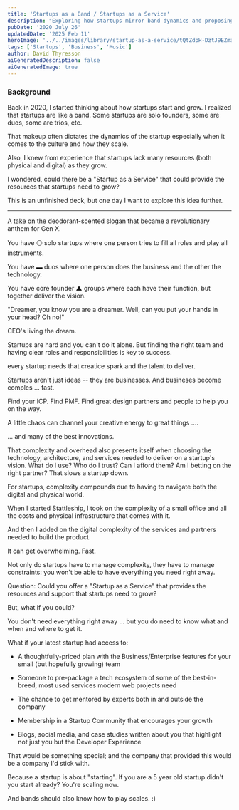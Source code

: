 ```yaml
---
title: 'Startups as a Band / Startups as a Service'
description: "Exploring how startups mirror band dynamics and proposing a 'Startup as a Service' model to provide essential resources for growth."
pubDate: '2020 July 26'
updatedDate: '2025 Feb 11'
heroImage: '../../images/library/startup-as-a-service/tQtZdpH-DztJ9EZma3Qbq.png'
tags: ['Startups', 'Business', 'Music']
author: David Thyresson
aiGeneratedDescription: false
aiGeneratedImage: true
---
```



### Background

Back in 2020, I started thinking about how startups start and grow. I realized that startups are like a band. Some startups are solo founders, some are duos, some are trios, etc.

That makeup often dictates the dynamics of the startup especially when it comes to the culture and how they scale.

Also, I knew from experience that startups lack many resources (both physical and digital) as they grow.

I wondered, could there be a "Startup as a Service" that could provide the resources that startups need to grow?

This is an unfinished deck, but one day I want to explore this idea further.

---

<MarkdownPostImage
  path="startup-as-a-service/startup-as-a-service.001.jpeg"
  alt="Startups as a Service Band"
  class="shadow-lg"
/>

A take on the deodorant-scented slogan that became a revolutionary anthem for Gen X.

<MarkdownPostImage
  path="startup-as-a-service/startup-as-a-service.002.jpeg"
  alt="Startups as a Service Band"
  class="shadow-lg"
/>

You have ⚪ solo startups where one person tries to fill all roles and play all instruments.

You have ▬ duos where one person does the business and the other the technology.

You have core founder ▲ groups where each have their function, but together deliver the vision.

<MarkdownPostImage
  path="startup-as-a-service/startup-as-a-service.003.jpeg"
  alt="Startups as a Service Band"
  class="shadow-lg"
/>

"Dreamer, you know you are a dreamer.
Well, can you put your hands in your head? Oh no!"

<MarkdownPostImage
  path="startup-as-a-service/startup-as-a-service.004.jpeg"
  alt="Startups as a Service Band"
  class="shadow-lg"
/>

CEO's living the dream.

<MarkdownPostImage
  path="startup-as-a-service/startup-as-a-service.005.jpeg"
  alt="Startups as a Service Band"
  class="shadow-lg"
/>

Startups are hard and you can't do it alone. But finding the right team and having clear roles and responsibilities is key to success.

<MarkdownPostImage
  path="startup-as-a-service/startup-as-a-service.006.jpeg"
  alt="Startups as a Service Band"
  class="shadow-lg"
/>

every startup needs that creatice spark and the talent to deliver.

<MarkdownPostImage
  path="startup-as-a-service/startup-as-a-service.007.jpeg"
  alt="Startups as a Service Band"
  class="shadow-lg"
/>

Startups aren't just ideas -- they are businesses. And busineses become comples ... fast.

Find your ICP. Find PMF. Find great design partners and people to help you on the way.

<MarkdownPostImage
  path="startup-as-a-service/startup-as-a-service.008.jpeg"
  alt="Startups as a Service Band"
  class="shadow-lg"
/>

A little chaos can channel your creative energy to great things ....

<MarkdownPostImage
  path="startup-as-a-service/startup-as-a-service.009.jpeg"
  alt="Startups as a Service Band"
  class="shadow-lg"
/>

... and many of the best innovations.

<MarkdownPostImage
  path="startup-as-a-service/startup-as-a-service.010.jpeg"
  alt="Startups as a Service Band"
  class="shadow-lg"
/>

That complexity and overhead also presents itself when choosing the technology, architecture, and services needed to deliver on a startup's vision. What do I use? Who do I trust? Can I afford them? Am I betting on the right partner? That slows a startup down.

<MarkdownPostImage
  path="startup-as-a-service/startup-as-a-service.011.jpeg"
  alt="Startups as a Service Band"
  class="shadow-lg"
/>

For startups, complexity compounds due to having to navigate both the digital and physical world.

<MarkdownPostImage
  path="startup-as-a-service/startup-as-a-service.012.jpeg"
  alt="Startups as a Service Band"
  class="shadow-lg"
/>

When I started Stattleship, I took on the complexity of a small office and all the costs and physical infrastructure that comes with it.

<MarkdownPostImage
  path="startup-as-a-service/startup-as-a-service.013.jpeg"
  alt="Startups as a Service Band"
  class="shadow-lg"
/>

And then I added on the digital complexity of the services and partners needed to build the product.

<MarkdownPostImage
  path="startup-as-a-service/startup-as-a-service.014.jpeg"
  alt="Startups as a Service Band"
  class="shadow-lg"
/>

It can get overwhelming. Fast.

Not only do startups have to manage complexity, they have to manage constraints: you won't be able to have everything you need right away.

<MarkdownPostImage
  path="startup-as-a-service/startup-as-a-service.019.jpeg"
  alt="Startups as a Service Band"
  class="shadow-lg"
/>

Question: Could you offer a "Startup as a Service" that provides the resources and support that startups need to grow?

<MarkdownPostImage
  path="startup-as-a-service/startup-as-a-service.020.jpeg"
  alt="Startups as a Service Band"
  class="shadow-lg"
/>

But, what if you could?

You don't need everything right away ... but you do need to know what and when and where to get it.

What if your latest startup had access to:

- A thoughtfully-priced plan with the Business/Enterprise features for your small (but hopefully growing) team

- Someone to pre-package a tech ecosystem of some of the best-in-breed, most used services modern web projects need

- The chance to get mentored by experts both in and outside the company

- Membership in a Startup Community that encourages your growth

- Blogs, social media, and case studies written about you that highlight not just you but the Developer Experience

That would be something special; and the company that provided this would be a company I'd stick with.

<MarkdownPostImage
  path="startup-as-a-service/startup-as-a-service.021.jpeg"
  alt="Startups as a Service Band"
  class="shadow-lg"
/>

Because a startup is about "starting". If you are a 5 year old startup didn't you start already? You're scaling now.

And bands should also know how to play scales. :)
